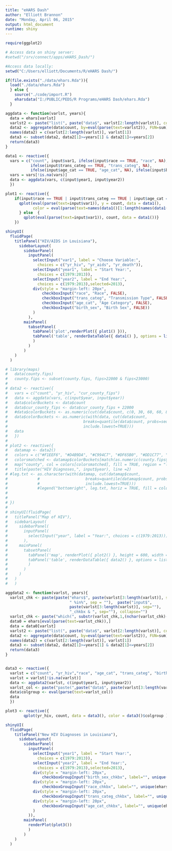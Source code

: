 ```yaml
---
title: "eHARS Dash"
author: "Elliott Brannon"
date: "Monday, April 06, 2015"
output: html_document
runtime: shiny
---
```


```r
require(ggplot2)

# Access data on shiny server:
#setwd("/srv/connect/apps/eHARS_Dash/")

#Access data locally:
setwd("C:/Users/elliott/Documents/R/eHARS Dash/")

if(file.exists("./data/ehars.Rda")){
  load("./data/ehars.Rda")
  } else {
    source("./code/import.R")
    eharsdata("I:/PUBLIC/PEDS/R Programs/eHARS Dash/ehars.Rda")
  }

aggdata <- function(varlst, years){
  data = ehars[varlst]
  varlst2 <- paste("list(", paste("data$", varlst[2:length(varlst)], collapse=", ", sep=""), ")", sep="")
  data2 <- aggregate(data$count, by=eval(parse(text=varlst2)), FUN=sum)
  names(data2) = c(varlst[2:length(varlst)], varlst[1])
  data3 <- subset(data2, data2[1]>=years[1] & data2[1]<=years[2])
  return(data3)
}

data1 <- reactive({
  vars = c("count", input$var1, ifelse(input$race == TRUE, "race", NA), 
           ifelse(input$trans_categ == TRUE, "trans_categ", NA), 
           ifelse(input$age_cat == TRUE, "age_cat", NA), ifelse(input$birth_sex == TRUE, "birth_sex", NA))
  vars = vars[!is.na(vars)]
  data <- aggdata(vars, c(input$year1, input$year2)) 
  })

plot1 <- reactive({
    if(input$race == TRUE | input$trans_categ == TRUE | input$age_cat == TRUE | input$birth_sex == TRUE ){
      qplot(eval(parse(text=input$var1)), y = count, data = data1(), 
            color = eval(parse(text=names(data1()[1:length(names(data1()))-1]))))
      } else  {
        qplot(eval(parse(text=input$var1)), count, data = data1())}
    })

shinyUI(  
  fluidPage(
    titlePanel("HIV/AIDS in Louisiana"),
      sidebarLayout(
        sidebarPanel(
          inputPanel(
            selectInput("var1", label = "Choose Variable:",
              choices = c("yr_hiv", "yr_aids", "yr_death")),
            selectInput("year1", label = "Start Year:",
              choices = c(1979:2013)),
            selectInput("year2", label = "End Year:",
              choices = c(1979:2013),selected=2013),
            div(style = "margin-left: 20px",
                checkboxInput("race", "Race", FALSE),
                checkboxInput("trans_categ", "Transmission Type", FALSE),
                checkboxInput("age_cat", "Age Category", FALSE),
                checkboxInput("birth_sex", "Birth Sex", FALSE))
            )
          ),
        mainPanel(
          tabsetPanel(
            tabPanel('plot',renderPlot({ plot1() })),
            tabPanel('table', renderDataTable({ data1() }, options = list(paging = FALSE, searching=FALSE)))
            )
          )
        )
    )
  )


```


```r
# library(maps)
#   data(county.fips)
#   county.fips <- subset(county.fips, fips>22000 & fips<23000)
# 
# data2 <- reactive({
#   vars = c("count", "yr_hiv", "cur_county_fips")
#   data <- aggdata(vars, c(input$year, input$year)) 
#   data$colorBuckets <- data$count
#   data$cur_county_fips <- data$cur_county_fips + 22000
#   #data$colorBuckets <- as.numeric(cut(data$count, c(0, 30, 60, 60, 80, 100, 120)))
#   data$colorBuckets <- as.numeric(with(data, cut(data$count, 
#                                 breaks=quantile(data$count, probs=seq(0,1, by=0.20)), 
#                                 include.lowest=TRUE)))
#   data
#   })
# 
# plot2 <- reactive({
#   datamap <- data2()
#   colors = c("#F1EEF6", "#D4B9DA", "#C994C7", "#DF65B0", "#DD1C77", "#980043")
#   colorsmatched <- datamap$colorBuckets[match(as.numeric(county.fips$fips), datamap$cur_county_fips)]
#   map("county", col = colors[colorsmatched], fill = TRUE, region = "louisiana", myborder=c(.1,.1))
#   title(paste("HIV Diagnoses,", input$year), line =2)
# #leg.txt <- as.character(with(datamap, cut(datamap$count, 
#             #                    breaks=quantile(datamap$count, probs=seq(0,1, by=0.20)), 
#             #                    include.lowest=TRUE)))
#             #legend("bottomright", leg.txt, horiz = TRUE, fill = colors)
#             
#   
# })
# 
# shinyUI(fluidPage(
#   titlePanel("Map of HIV"),
#   sidebarLayout(
#     sidebarPanel(
#       inputPanel(
#         selectInput("year", label = "Year:", choices = c(1979:2013)))
#       ),
#     mainPanel(
#       tabsetPanel(
#         tabPanel('map', renderPlot({ plot2() }, height = 600, width = 600)),
#         tabPanel('table', renderDataTable({ data2() }, options = list(paging = FALSE, searching=FALSE)))
#         )
#       )
#     )
#   )
#   )

```


```r


aggdata2 <- function(varlst, years){
  varlst_chk <- paste(paste("ehars$", paste(varlst[3:length(varlst)], sep=""), 
                            " %in%", sep = ""),  paste("input$", 
                            paste(varlst[3:length(varlst)], sep=""), 
                            "_chkbx & ", sep=""), collapse="")
  varlst_chk <- paste("which(", substr(varlst_chk,1,(nchar(varlst_chk)-3)),")", sep="")
  data0 = ehars[eval(parse(text=varlst_chk)),]
  data = data0[varlst]
  varlst2 <- paste("list(", paste("data$", varlst[2:length(varlst)], collapse=", ", sep=""), ")", sep="")
  data2 <- aggregate(data$count, by=eval(parse(text=varlst2)), FUN=sum)
  names(data2) = c(varlst[2:length(varlst)], varlst[1])
  data3 <- subset(data2, data2[1]>=years[1] & data2[1]<=years[2])
  return(data3)
}


data3 <- reactive({
  varlst = c("count", "yr_hiv","race", "age_cat", "trans_categ", "birth_sex")
  varlst = varlst[!is.na(varlst)]
  data <- aggdata2(varlst, c(input$year1, input$year2))
  varlst_col <- paste("paste(",paste("data$", paste(varlst[3:length(varlst)], sep=""), sep="", collapse=", "), ")", sep="" )
  data$colgroup <- eval(parse(text=varlst_col))
  data
  })

plot3 <- reactive({
        qplot(yr_hiv, count, data = data3(), color = data3()$colgroup )})

shinyUI(  
  fluidPage(
    titlePanel("New HIV Diagnoses in Louisiana"),
      sidebarLayout(
        sidebarPanel(
          inputPanel(
            selectInput("year1", label = "Start Year:",
              choices = c(1979:2013)),
            selectInput("year2", label = "End Year:",
              choices = c(1979:2013),selected=2013),
            div(style = "margin-left: 20px", 
                checkboxGroupInput("birth_sex_chkbx", label="", unique(ehars$birth_sex))),
            div(style = "margin-left: 20px",
                checkboxGroupInput("race_chkbx", label="", unique(ehars$race))),
            div(style = "margin-left: 20px",
                checkboxGroupInput("trans_categ_chkbx", label="", unique(ehars$trans_categ))),
            div(style = "margin-left: 20px",
                checkboxGroupInput("age_cat_chkbx", label="", unique(ehars$age_cat))
            )
          )),
        mainPanel(
          renderPlot(plot3())
          )
        )
    )
  )


```



